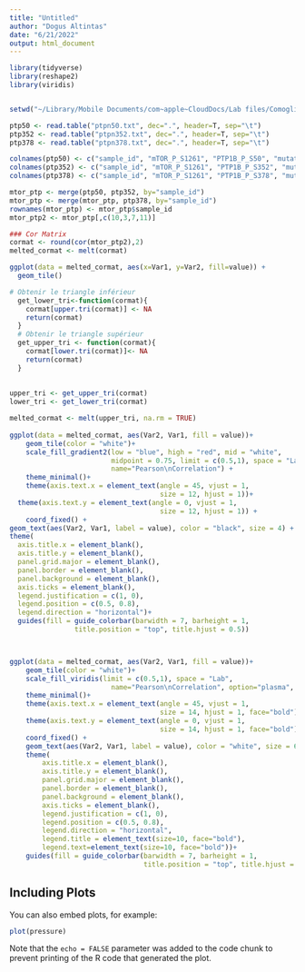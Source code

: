```yaml
---
title: "Untitled"
author: "Dogus Altintas"
date: "6/21/2022"
output: html_document
---
```


```r
library(tidyverse)
library(reshape2)
library(viridis)


setwd("~/Library/Mobile Documents/com~apple~CloudDocs/Lab files/Comoglio/Manuscripts/Flare effect/TCGA ptpn phospho mtor phospho")
```



```r
ptp50 <- read.table("ptpn50.txt", dec=".", header=T, sep="\t")
ptp352 <- read.table("ptpn352.txt", dec=".", header=T, sep="\t")
ptp378 <- read.table("ptpn378.txt", dec=".", header=T, sep="\t")

colnames(ptp50) <- c("sample_id", "mTOR_P_S1261", "PTP1B_P_S50", "mutations", "CNV")
colnames(ptp352) <- c("sample_id", "mTOR_P_S1261", "PTP1B_P_S352", "mutations", "CNV")
colnames(ptp378) <- c("sample_id", "mTOR_P_S1261", "PTP1B_P_S378", "mutations", "CNV")

mtor_ptp <- merge(ptp50, ptp352, by="sample_id")
mtor_ptp <- merge(mtor_ptp, ptp378, by="sample_id")
rownames(mtor_ptp) <- mtor_ptp$sample_id
mtor_ptp2 <- mtor_ptp[,c(10,3,7,11)]

### Cor Matrix
cormat <- round(cor(mtor_ptp2),2)
melted_cormat <- melt(cormat)

ggplot(data = melted_cormat, aes(x=Var1, y=Var2, fill=value)) + 
  geom_tile()

# Obtenir le triangle inférieur
  get_lower_tri<-function(cormat){
    cormat[upper.tri(cormat)] <- NA
    return(cormat)
  }
  # Obtenir le triangle supérieur
  get_upper_tri <- function(cormat){
    cormat[lower.tri(cormat)]<- NA
    return(cormat)
  }
  
  
upper_tri <- get_upper_tri(cormat)
lower_tri <- get_lower_tri(cormat)

melted_cormat <- melt(upper_tri, na.rm = TRUE)
  
ggplot(data = melted_cormat, aes(Var2, Var1, fill = value))+
    geom_tile(color = "white")+
    scale_fill_gradient2(low = "blue", high = "red", mid = "white", 
                         midpoint = 0.75, limit = c(0.5,1), space = "Lab",
                         name="Pearson\nCorrelation") +
    theme_minimal()+ 
    theme(axis.text.x = element_text(angle = 45, vjust = 1, 
                                     size = 12, hjust = 1))+
  theme(axis.text.y = element_text(angle = 0, vjust = 1, 
                                     size = 12, hjust = 1)) +
    coord_fixed() +
geom_text(aes(Var2, Var1, label = value), color = "black", size = 4) +
theme(
  axis.title.x = element_blank(),
  axis.title.y = element_blank(),
  panel.grid.major = element_blank(),
  panel.border = element_blank(),
  panel.background = element_blank(),
  axis.ticks = element_blank(),
  legend.justification = c(1, 0),
  legend.position = c(0.5, 0.8),
  legend.direction = "horizontal")+
  guides(fill = guide_colorbar(barwidth = 7, barheight = 1,
                title.position = "top", title.hjust = 0.5))



ggplot(data = melted_cormat, aes(Var2, Var1, fill = value))+
    geom_tile(color = "white")+
    scale_fill_viridis(limit = c(0.5,1), space = "Lab",
                         name="Pearson\nCorrelation", option="plasma", direction=-1) +
    theme_minimal()+ 
    theme(axis.text.x = element_text(angle = 45, vjust = 1, 
                                     size = 14, hjust = 1, face="bold"))+
    theme(axis.text.y = element_text(angle = 0, vjust = 1, 
                                     size = 14, hjust = 1, face="bold")) +
    coord_fixed() +
    geom_text(aes(Var2, Var1, label = value), color = "white", size = 6, fontface="bold") +
    theme(
        axis.title.x = element_blank(),
        axis.title.y = element_blank(),
        panel.grid.major = element_blank(),
        panel.border = element_blank(),
        panel.background = element_blank(),
        axis.ticks = element_blank(),
        legend.justification = c(1, 0),
        legend.position = c(0.5, 0.8),
        legend.direction = "horizontal",
        legend.title = element_text(size=10, face="bold"),
        legend.text=element_text(size=10, face="bold"))+
    guides(fill = guide_colorbar(barwidth = 7, barheight = 1,
                                 title.position = "top", title.hjust = 0.5))
```

## Including Plots

You can also embed plots, for example:

```r
plot(pressure)
```

Note that the `echo = FALSE` parameter was added to the code chunk to prevent printing of the R code that generated the plot.
